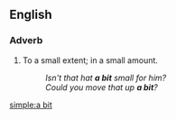 ==English==
===Adverb===
{{en-adv|pos=[[a]] [[bit]]|-}}
# To a small extent; in a small amount.
#: ''Isn't that hat '''a bit''' small for him?''
#: ''Could you move that up '''a bit'''?''

[[simple:a bit]]